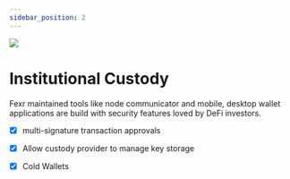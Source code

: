```yaml
---
sidebar_position: 2
---
```

<div class="max-w-xl m-auto">
  <div class="text-center">
    <img src="/img/institution.png"/>
    <h1>Institutional Custody</h1>
  </div>
</div>

Fexr maintained tools like node communicator and mobile, desktop wallet applications are build with security features loved by DeFi investors.

- [x] multi-signature transaction approvals

- [x] Allow custody provider to manage key storage

- [x] Cold Wallets